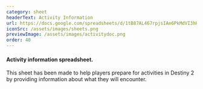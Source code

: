 ```yaml
---
category: sheet
headerText: Activity Information
url: https://docs.google.com/spreadsheets/d/1tB87AL467rpjsIAe6PkMdVI3hHQ9rGFbcwQCDCACRZI
iconSrc: /assets/images/sheets.png
previewImage: /assets/images/activitydoc.png
order: 40
---
```


#### Activity information spreadsheet.

This sheet has been made to help players prepare for activities
in Destiny 2 by providing information about what they will encounter.
